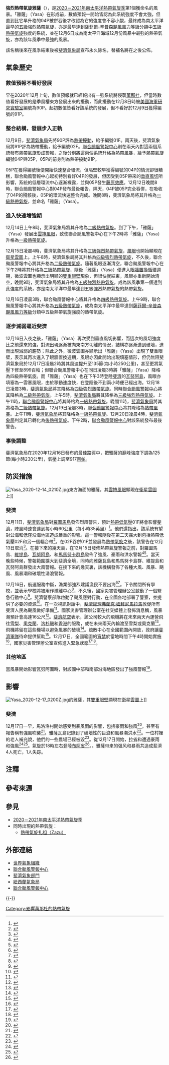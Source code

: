 {{NoteTA
|G1=地名
|1=zh:熱帶低氣壓; zh-cn:热带低压; zh-hk:熱帶低氣壓; zh-tw:熱帶低氣壓;
|2=zh:強烈熱帶氣旋; zh-cn:强热带气旋; zh-hk:強烈熱帶氣旋; zh-tw:強烈熱帶氣旋;
|3=zh:雅薩; zh-cn:亚萨; zh-hk:亞薩; zh-tw:雅薩;
|4=zh:扎祖; zh-cn:扎朱; zh-hk:扎朱; zh-tw:扎祖;
}}
{{Infobox Hurricane
| Name = 
| Type = 熱帶氣旋
| Year = 2020
| Basin = AUS
| Image location = Yasa 2020-12-16 0220Z.png
| Image name = 12月6日 达到巅峰强度的气旋亚萨 风眼清晰可见
| Image alt = 
| Formed = 2020年12月11日
| Post-tropical = 2020年12月20日
| Dissipated = 2020年12月24日
| 10-min winds = 125
| 1-min winds = 140
| Pressure = 917
| Damages = 246.7
| Damagespre = >
| Fatalities = 4死1失踪
| Areas = [[羅圖馬|羅圖馬]]、[[斐濟|斐濟]]、[[萬那杜|萬那杜]]
| Hurricane season = [[2020－2021年南太平洋熱帶氣旋季|2020－2021年南太平洋熱帶氣旋季]]
| name = 強烈熱帶氣旋雅薩<br>{{lang|en|Severe Tropical Cyclone Yasa}}
}}
'''強烈熱帶氣旋雅薩'''（{{lang-en|Severe Tropical Cyclone Yasa}}），是[[2020－2021年南太平洋熱帶氣旋季|2020－2021年南太平洋熱帶氣旋季]]第1個獲命名的風暴。「雅薩」（Yasa）在形成前，數值預報一開始皆認為此系統強度不會太強，但直到比它早升格的04P被併吞後才改認為它的強度會不容小覷，最終成為南太平洋最早的[[熱帶氣旋等級|五級強烈熱帶氣旋]]，亦是最早達到[[薩菲爾-辛普森颶風風力等級|薩菲爾-辛普森颶風風力等級]]分類中[[五級颶風|五級熱帶氣旋]]強度的系統，並在12月6日成為南太平洋海域12月份風暴中最強的熱帶氣旋，亦為該年風季中最強的風暴。

該名稱後來在風季結束後被[[斐濟氣象局|斐濟氣象局]]宣布永久除名，替補名將在之後公佈。

==氣象歷史==
{{storm path|Yasa 2020 track.png}}
===數值預報不看好發展===
早在2020年12月上旬，數值預報就已經報出有一強系統將侵襲[[萬那杜|萬那杜]]，但當時數值看好發展的是季風槽東方發展出來的擾動，而此擾動在12月8日時被[[美國海軍研究實驗室|美國海軍研究實驗室]]編號為90P。起初數值皆看好該系統的發展，但不看好於12月9日獲得編號的91P。

===整合結構，發展步入正軌===
12月9日，[[斐濟氣象局|斐濟氣象局]]先將90P評為[[熱帶擾動|熱帶擾動]]，給予編號01F。兩天後，斐濟氣象局將91P評為熱帶擾動，給予編號02F。[[聯合颱風警報中心|聯合颱風警報中心]]則在兩天內對這兩個系統發布[[熱帶氣旋形成警報|熱帶氣旋形成警報]]，之後分別將這兩個系統升格為[[熱帶風暴|熱帶風暴]]，給予[[熱帶氣旋|熱帶氣旋]]編號04P與05P，05P的前身則為熱帶擾動91P。

05P在獲得編號後便開始快速整合環流，但隔壁較早獲得編號的04P的情況卻很糟糕，聯合颱風警報中心起初特別看好04P的發展，但因受到05P帶來的[[垂直風切|垂直風切]]所影響，系統的低層環流中心逐漸裸露，並與05P發生[[藤原效應|藤原效應]]。12月12日晚間8時，聯合颱風警報中心對04P發布最後報告，隔天，04P被05P完全吞併，在吸收了04P的殘骸後，05P的環流快速整合完成。晚間8時，斐濟氣象局將其升格為[[熱帶氣旋等級|一級熱帶氣旋]]，並命名「雅薩」（Yasa）。

===進入快速增強期===
12月14日上午8時，斐濟氣象局將其升格為[[熱帶氣旋等級|二級熱帶氣旋]]。到了下午，「雅薩」（Yasa）發展出[[雲捲風眼|雲捲風眼]]，致使聯合颱風警報中心在下午2時將「雅薩」（Yasa）升格為[[一級颶風|一級熱帶氣旋]]。

12月15日凌晨4時，斐濟氣象局將其升格為[[熱帶氣旋等級|三級強烈熱帶氣旋]]，[[風眼|風眼]]也開始顯現在[[衛星雲圖|衛星雲圖]]上。上午8時，斐濟氣象局將其升格為[[熱帶氣旋等級|四級強烈熱帶氣旋]]，不久後，聯合颱風警報中心將其升格為[[二級颶風|二級熱帶氣旋]]。隨著風眼逐漸清空，聯合颱風警報中心在下午2時將其升格為[[三級颶風|三級熱帶氣旋]]，隨後「雅薩」（Yasa）便進入[[眼牆置換循環|眼牆置換循環]]週期，微波雲圖也顯示出明顯的[[雙重眼壁|雙重眼壁]]現象，但很快就結束，風眼亦重新開始清空，晚間9時，斐濟氣象局將其升格為[[熱帶氣旋等級|五級強烈熱帶氣旋]]，成為該風季第一個達到此強度的系統，亦是南太平洋中最早達到五級強烈熱帶氣旋的熱帶氣旋。

12月16日凌晨3時，聯合颱風警報中心將其升格為[[四級颶風|四級熱帶氣旋]]。上午9時，聯合颱風警報中心將其升格為[[五級颶風|五級熱帶氣旋]]，成為南太平洋中最早達到[[薩菲爾-辛普森颶風風力等級|薩菲爾-辛普森颶風風力等級]]分類中五級熱帶氣旋強度的熱帶氣旋。

===逐步減弱逼近斐濟===
12月16日入夜之後，「雅薩」（Yasa）再次受到垂直風切影響，而這次的風切強度比之前還來的強，對流出現逐漸被向東南方切離的情況，結構亦逐漸遭到破壞，進而出現減弱的趨勢；除此之外，微波雲圖亦顯示出「雅薩」（Yasa）出現了雙重眼壁，表示其再次進入了眼牆置換週期，風眼亦因此開始出現填塞情形，但仍無阻斐濟氣象局於12月17日凌晨2時將其風速提升至135節(每小時250公里)，甚至更將氣壓下修至899百帕；但聯合颱風警報中心在同日凌晨3時將「雅薩」（Yasa）降格為四級熱帶氣旋。而「雅薩」（Yasa）也在下午3時登陸[[斐濟|斐濟]]的[[瓦努阿島|瓦努阿島]]，風眼亦填塞為一雲塞風眼，由於移動速度快，在登陸後不到兩小時便已經出海。12月18日凌晨3時，[[斐濟氣象局|斐濟氣象局]]將其降格為[[熱帶氣旋等級|四級強烈熱帶氣旋]]。同時[[聯合颱風警報中心|聯合颱風警報中心]]將其降格為[[二級颶風|二級熱帶氣旋]]。上午5時，[[斐濟氣象局|斐濟氣象局]]將其降格為[[熱帶氣旋等級|三級強烈熱帶氣旋]]。上午11時，[[聯合颱風警報中心|聯合颱風警報中心]]將其降格為[[一級颶風|一級熱帶氣旋]]。晚間11時，[[斐濟氣象局|斐濟氣象局]]將其將格為[[熱帶氣旋等級|二級熱帶氣旋]]。12月19日凌晨3時，[[聯合颱風警報中心|聯合颱風警報中心]]將其降格為[[熱帶風暴|熱帶風暴]]。上午11時，[[斐濟氣象局|斐濟氣象局]]將其降格為[[熱帶氣旋等級|一級熱帶氣旋]]。12月20日凌晨4時，[[斐濟氣象局|斐濟氣象局]]判定其已轉化為[[後熱帶氣旋|後熱帶氣旋]]。下午2時，[[聯合颱風警報中心|聯合颱風警報中心]]對該系統發布最後警告。

===事後調整===
斐濟氣象局在2020年12月16日發布的最佳路徑中，把雅薩的巔峰強度下調為125節(每小時230公里)，氣壓上調至917[[百帕|百帕]]。

==防災措施==
[[File:Yasa_2020-12-14_0210Z.jpg|thumb]]東方海面的雅薩，其[[雲捲風眼|雲捲風眼]]顯現在[[衛星雲圖|衛星雲圖]]上]]
===斐濟===
12月11日，[[斐濟氣象局|斐濟氣象局]]對[[羅圖馬島|羅圖馬島]]發佈烈風警告，預計[[熱帶低氣壓|熱帶低氣壓]]01F將會影響[[斐濟|斐濟]]，陣風時速會達到每小時60公里（每小時35英里）<ref name="SWB 1">{{cite report|date=2020-12-11|title=Special Weather Bulletin for Fiji and Rotuma Number 1 December 11, 2020 09z|url=https://www.wis-jma.go.jp/d/o/NFFN/Alphanumeric/Warning/Warnings_and_weather_summary/20201211/030000/A_WWFJ40NFFN110300_C_RJTD_20201211055716_16.txt|archivedate=2020-12-15|access-date=2020-12-15|archive-url=https://web.archive.org/web/20201215013936/https://www.wis-jma.go.jp/d/o/NFFN/Alphanumeric/Warning/Warnings_and_weather_summary/20201211/030000/A_WWFJ40NFFN110300_C_RJTD_20201211055716_16.txt|publisher=Fiji Meteorological Service}}</ref>。他們還指出，該系統有望對公海和低窪沿海地區造成嚴重的影響。這一警報隨後在第二天擴大到包括熱帶低氣壓02F和另一個輻合帶<ref name="SWB 10">{{cite report|date=2020-12-11|title=Special Weather Bulletin for Fiji and Rotuma Number 10 December 12, 2020 19z<!-- |url=|url-status=dead|archivedate=December 13, 2020|access-date=2020-12-13|archive-url= -->|publisher=Fiji Meteorological Service}}</ref>。在02F吞併01F並發展為[[熱帶氣旋|熱帶氣旋]]之後，該警告在12月13日取消<ref name="SWB 20">{{cite report|date=2020-12-13|title=Special Weather Bulletin for Fiji and Rotuma Number 20 December 13, 2020 12z|url=https://www.wis-jma.go.jp/d/o/NFFN/Alphanumeric/Warning/Warnings_and_weather_summary/20201211/030000/A_WWFJ40NFFN110300_C_RJTD_20201211055716_16.txt|archivedate=2020-12-15|access-date=2020-12-15|publisher=Fiji Meteorological Service|archiveurl=https://web.archive.org/web/20201215014545/https://www.wis-jma.go.jp/d/o/NFFN/Alphanumeric/Warning/Warnings_and_weather_summary/20201213/120000/A_WWFJ40NFFN131200_C_RJTD_20201213131917_35.txt}}</ref>。在接下來的幾天裏，在12月15日發佈熱帶氣旋警報之前，對羅圖馬島、[[維提島|維提島]]、[[瓦努阿島|瓦努阿島]]、{{tsl|en|Yasawa|雅薩瓦島}}和[[馬馬努卡群島|馬馬努卡群島]]發佈了強風、豪雨和洪水警報<ref>{{Cite web|url=https://www.fijitimes.com/weather-watch-tc-yasa-moves-east-at-5-knots-heavy-rain-alert-remains/|title=Weather watch: TC Yasa moves East at 5 knots; heavy rain alert remains|author=Timoci Vula|publisher=The Fiji Times|website=fijitimes.com|date=2020-12-15|access-date=2020-12-15|archive-date=2020-12-14|archive-url=https://web.archive.org/web/20201214232423/https://www.fijitimes.com/weather-watch-tc-yasa-moves-east-at-5-knots-heavy-rain-alert-remains/|dead-url=no}}</ref><ref>{{Cite web|url=https://www.fijivillage.com/news/-Heavy-rain-alert-for-most-parts-of-Fiji-as-TC-Yasa-expected-to-loop-and-head-towards-Fiji-x4f85r/|title=Warnings issued for most parts of Fiji as TC Yasa expected to loop and head towards us|author=Vijay Narayan, Naveel Krishant|publisher=Fijivillage|website=fijivillage.com|date=2020-12-15|access-date=2020-12-15|archive-date=2020-12-16|archive-url=https://web.archive.org/web/20201216033315/https://www.fijivillage.com/news/-Heavy-rain-alert-for-most-parts-of-Fiji-as-TC-Yasa-expected-to-loop-and-head-towards-Fiji-x4f85r/|dead-url=no}}</ref>。當天晚些時候，警報範圍擴大到斐濟全境，同時向雅薩瓦島和馬馬努卡島群、維提島和瓦努阿島群發出大風警報。在接下來的幾天裏，該機構發佈了各種大風、風暴、颶風、風暴潮和破壞性湧浪警報。

12月16日，航運服務中斷，漁業部強烈建議漁民不要出海<ref>{{Cite web|last=|first=|date=|title=Shipping companies urged to take heed of advisory|url=https://www.fbcnews.com.fj/news/shipping-companies-urged-to-take-heed-of-advisory/|archive-url=https://web.archive.org/web/20201215050513/https://www.fbcnews.com.fj/news/shipping-companies-urged-to-take-heed-of-advisory/|archive-date=2020-12-15|access-date=2020-12-15|website=Fiji Broadcasting Corporation|dead-url=no}}</ref><ref>{{Cite web|last=|first=|date=|title=Fijians to adhere to all public advisories|url=https://www.fbcnews.com.fj/news/fijians-to-adhere-to-all-public-advisories/|archive-url=https://web.archive.org/web/20210108094401/https://www.fbcnews.com.fj/news/fijians-to-adhere-to-all-public-advisories/|archive-date=2021-01-08|access-date=2020-12-15|website=Fiji Broadcasting Corporation|dead-url=no}}</ref>。{{tsl|en|Ministry of Education, Heritage and Arts (Fiji)|教育，文化和藝術部}}下令關閉所有學校，並表示學校將被用作撤離中心<ref>{{Cite web|last=|first=|date=|title=Schools to close, external exams to continue|url=https://www.fbcnews.com.fj/news/schools-to-close-external-exams-to-continue/|archive-url=https://web.archive.org/web/20201215045622/https://www.fbcnews.com.fj/news/schools-to-close-external-exams-to-continue/|archive-date=2020-12-15|access-date=2020-12-15|website=Fiji Broadcasting Corporation|dead-url=no}}</ref>，不久後，國家災害管理辦公室啟動了一個緊急行動中心<ref>{{Cite web|last=N|first=Edwin|last2=FBCNews|date=|title=Authorities warn Fijians to take precautions|url=https://www.fbcnews.com.fj/news/natural-disaster/authorities-warn-fijians-to-take-precautions/|archive-url=|archive-date=|access-date=December 15, 2020|website=Fiji Broadcasting Corporation}}</ref>。斐濟警察部隊啟動了颶風應對行動，在全國各地部署了警察，並提供了必要的資源<ref>{{Cite web|last=|first=|date=|title=Police activates Cyclone Response Operations as TC Yasa moves closer|url=https://www.fbcnews.com.fj/news/tc-yasa/police-activates-cyclone-response-operations-as-tc-yasa-moves-closer/|url-status=no|archive-url=https://web.archive.org/web/20201230141502/https://www.fbcnews.com.fj/news/tc-yasa/police-activates-cyclone-response-operations-as-tc-yasa-moves-closer/|archive-date=2020-12-30|access-date=December 16, 2020|website=Fiji Broadcasting Corporation}}</ref>。在一次視訊對話中，[[斐濟總理|斐濟總理]][[弗蘭克·姆拜尼馬拉馬|弗蘭克·姆拜尼馬拉馬]]敦促所有斐濟人民為颶風做好準備<ref>{{Cite web|last=|first=|date=|title=Bainimarama urges Fijians to prepare for TC Yasa|url=https://www.fbcnews.com.fj/news/bainimarama-urges-fijians-to-prepare-for-tc-yasa/|url-status=no|archive-url=https://web.archive.org/web/20201215025858/https://www.fbcnews.com.fj/news/bainimarama-urges-fijians-to-prepare-for-tc-yasa/|archive-date=2020-12-15|access-date=December 15, 2020|website=Fiji Broadcasting Corporation}}</ref>。國家災害管理辦公室在社交媒體上發佈消息稱，風暴潮預計會高達16公尺<ref>{{Cite tweet |author=Fiji National Disaster Management Office |user=FijiNDMO |number=1339105200355778560 |date=December 16, 2020 |title=PUBLIC ADVISORY 4 Coastal dwellers will have to expect storm surge with waves as high as 16 m. #TCYasa #FijiNews #DisasterPreparedness |access-date=December 16, 2020}}</ref>。[[斐濟航空|斐濟航空]]表示，該公司較大的飛機將在未來兩天內運營飛往[[悉尼|雪梨]]、[[奧克蘭|奧克蘭]]、[[洛杉磯|洛杉磯]]和[[香港|香港]]的服務，或在未來兩天內輪渡至雪梨或奧克蘭<ref>{{Cite web|last=Fijivillage|first=|date=|title=Fiji Airways planes to be flown or ferried out of Fiji|url=https://www.fijivillage.com/news/Fiji-Airways-planes-to-be-flown-or-ferried-out-of-Fiji-5fr84x/|url-status=no|archive-url=https://web.archive.org/web/20201216110651/https://www.fijivillage.com/news/Fiji-Airways-planes-to-be-flown-or-ferried-out-of-Fiji-5fr84x/|archive-date=2020-12-16|access-date=December 16, 2020|website=www.fijivillage.com|language=en}}</ref>。飛機將留在這些機場以避免風暴的破壞<ref>{{Cite web|last=|first=|date=|title=Impact of Severe Tropical Cyclone Yasa On Fiji Airways and Fiji Link Flights|url=https://fijisun.com.fj/2020/12/16/impact-of-severe-tropical-cyclone-yasa-on-fiji-airways-and-fiji-link-flights/|url-status=live|archive-url=|archive-date=|access-date=December 16, 2020|website=|language=en-US}}</ref>。疏散中心在全國範圍內開放，政府讓[[斐濟軍隊|斐濟軍隊]]待命提供幫助<ref>{{Cite web|last=|first=|date=December 16, 2020|title=Fijians brace as Cyclone Yasa continues to strengthen|url=https://www.rnz.co.nz/international/pacific-news/433007/fijians-brace-as-cyclone-yasa-continues-to-strengthen|url-status=no|archive-url=https://web.archive.org/web/20210126044805/https://www.rnz.co.nz/international/pacific-news/433007/fijians-brace-as-cyclone-yasa-continues-to-strengthen|archive-date=2021-01-26|access-date=December 16, 2020|website=RNZ|language=en-nz}}</ref>。12月17日，全國範圍的[[宵禁|宵禁]]於當地時間下午4時開始實施<ref>{{Cite web|last=Fijivillage|first=|date=|title=Curfew to start from 4pm today|url=https://www.fijivillage.com/news/Announcement-on-new-curfew-hours-soon-4xf8r5/|url-status=no|archive-url=https://web.archive.org/web/20210118055817/https://www.fijivillage.com/news/Announcement-on-new-curfew-hours-soon-4xf8r5/|archive-date=2021-01-18|access-date=December 17, 2020|website=www.fijivillage.com|language=en}}</ref>，國家災害管理辦公室宣佈進入[[緊急狀態|緊急狀態]]<ref>{{Cite web|last=|first=|date=|title=State of Natural Disaster declared for Fiji|url=https://www.fbcnews.com.fj/news/tc-yasa/state-of-emergency-declared-for-fiji/|url-status=no|archive-url=https://web.archive.org/web/20201217023539/https://www.fbcnews.com.fj/news/tc-yasa/state-of-emergency-declared-for-fiji/|archive-date=2020-12-17|access-date=December 17, 2020|website=Fiji Broadcasting Corporation}}</ref><ref>{{cite news|title=強烈氣旋來襲斐濟災情慘重 估損失數億美元[影]|url=https://www.cna.com.tw/news/aopl/202012190199.aspx|accessdate=2020-12-19|archive-date=2021-04-19|archive-url=https://web.archive.org/web/20210419162247/https://www.cna.com.tw/news/aopl/202012190199.aspx|dead-url=no}}</ref>。

===其他地區===
當風暴開始影響瓦努阿圖時，對該國中部和南部沿海地區發出了強風警報<ref>{{Cite web|url=https://reliefweb.int/report/vanuatu/vanuatu-fiji-tropical-cyclone-yasa-update-dg-echo-gdacs-jtwc-met-fiji-vmgd-echo-daily|title=Vanuatu, Fiji - Tropical Cyclone YASA update (DG ECHO, GDACS, JTWC, MET Fiji, VMGD) (ECHO Daily Flash of 15 December 2020)|author=ECHO|publisher=ReliefWeb|website=reliefweb.int|date=December 15, 2020|access-date=December 16, 2020|archive-date=2021-01-26|archive-url=https://web.archive.org/web/20210126063457/https://reliefweb.int/report/vanuatu/vanuatu-fiji-tropical-cyclone-yasa-update-dg-echo-gdacs-jtwc-met-fiji-vmgd-echo-daily|dead-url=no}}</ref>。

==影響==
[[File:Yasa_2020-12-17_0200Z.jpg|thumb]]的雅薩，其[[雙重眼壁|雙重眼壁]]顯現在[[衛星雲圖|衛星雲圖]]上]]
===斐濟===
12月17日一早，馬洛洛村開始感受到暴風雨的影響，包括豪雨和強風<ref>{{Cite web|last=|first=|date=|title=Malolo starts to experience heavy rain|url=https://www.fbcnews.com.fj/news/tc-yasa/malolo-starts-to-experience-heavy-rain-and-the-wind-picking-up/|url-status=no|archive-url=https://web.archive.org/web/20201216183914/https://www.fbcnews.com.fj/news/tc-yasa/malolo-starts-to-experience-heavy-rain-and-the-wind-picking-up/|archive-date=2020-12-16|access-date=December 16, 2020|website=Fiji Broadcasting Corporation}}</ref>。甚至有報告稱{{tsl|en|Yasawa|雅薩瓦島}}有強風吹襲<ref>{{Cite web|last=|first=|date=December 17, 2020|title=Fijians warned time to prepare for Cyclone Yasa is running out|url=https://www.rnz.co.nz/international/pacific-news/433028/fijians-warned-time-to-prepare-for-cyclone-yasa-is-running-out|url-status=no|archive-url=https://web.archive.org/web/20201231030522/https://www.rnz.co.nz/international/pacific-news/433028/fijians-warned-time-to-prepare-for-cyclone-yasa-is-running-out|archive-date=2020-12-31|access-date=December 16, 2020|website=RNZ|language=en-nz}}</ref>。雅薩瓦島記錄到了破壞性的巨浪和風暴潮洪水<ref>{{Cite web|last=|first=|date=|title=Yasawa experiences impact of TC Yasa|url=https://www.fbcnews.com.fj/news/tc-yasa/yasawa-experiences-impact-of-tc-yasa/|url-status=no|archive-url=https://web.archive.org/web/20201216225509/https://www.fbcnews.com.fj/news/tc-yasa/yasawa-experiences-impact-of-tc-yasa/|archive-date=2020-12-16|access-date=December 16, 2020|website=Fiji Broadcasting Corporation}}</ref>。一位村裡的老人補充說，他們的一些農場已經被毀<ref>{{Cite web|last=Fijivillage|first=|date=|title=Yasawa currently feeling the impacts of TC Yasa|url=https://www.fijivillage.com/news/Yasawa-currently-feeling-the-impacts-of-TC-Yasa-84rfx5/|url-status=no|archive-url=https://web.archive.org/web/20210113172119/https://www.fijivillage.com/news/Yasawa-currently-feeling-the-impacts-of-TC-Yasa-84rfx5/|archive-date=2021-01-13|access-date=December 16, 2020|website=www.fijivillage.com|language=en}}</ref>。從12月17日開始，[[拉省|拉省]]和{{tsl|en|Seaqaqa|西卡卡}}遭遇豪雨和強風<ref>{{Cite web|last=|first=|date=|title=Heavy rain and strong wind picks up in Ra|url=https://www.fbcnews.com.fj/news/tc-yasa/heavy-rain-and-strong-wind-picks-up-in-ra/|url-status=no|archive-url=https://web.archive.org/web/20201217020045/https://www.fbcnews.com.fj/news/tc-yasa/heavy-rain-and-strong-wind-picks-up-in-ra/|archive-date=2020-12-17|access-date=December 17, 2020|website=Fiji Broadcasting Corporation}}</ref><ref>{{Cite web|last=|first=|date=|title=Seaqaqa town pelted with heavy rain|url=https://www.fbcnews.com.fj/news/tc-yasa/seaqaqa-town-pelted-with-heavy-rain/|url-status=no|archive-url=https://web.archive.org/web/20201217040347/https://www.fbcnews.com.fj/news/tc-yasa/seaqaqa-town-pelted-with-heavy-rain/|archive-date=2020-12-17|access-date=December 17, 2020|website=Fiji Broadcasting Corporation}}</ref>。氣旋於{{tsl|en|Time in Fiji|斐濟時間}}18時左右登陸[[布阿省|布阿省]]<ref>{{Cite web|last=|first=|date=|title=TC Yasa makes landfall ahead of schedule|url=https://www.fbcnews.com.fj/news/tc-yasa/tc-yasa-makes-landfall-ahead-of-schedule/|url-status=no|archive-url=https://web.archive.org/web/20201223042306/https://www.fbcnews.com.fj/news/tc-yasa/tc-yasa-makes-landfall-ahead-of-schedule/|archive-date=2020-12-23|access-date=December 17, 2020|website=Fiji Broadcasting Corporation}}</ref>。。雅薩带来的强风和暴雨共造成斐濟4人死亡，1人失踪。

==注釋==
{{reflist|group="注"}}

==參考來源==
{{reflist}}

==參見==
*[[2020－2021年南太平洋熱帶氣旋季|2020－2021年南太平洋熱帶氣旋季]]
*同時出現的熱帶氣旋：
**[[2020－2021年南太平洋熱帶氣旋季#熱帶氣旋扎祖（Zazu）|熱帶氣旋扎祖（Zazu）]]

==外部連結==
*[http://severe.worldweather.wmo.int/tc/sp 世界氣象組織] {{Wayback|url=http://severe.worldweather.wmo.int/tc/sp |date=20141110151236 }}
* [http://www.metoc.navy.mil/jtwc/ 聯合颱風警報中心] {{Wayback|url=http://www.metoc.navy.mil/jtwc/ |date=20180202190141 }}
*[http://www.met.gov.fj/current_warnings_b.php 斐濟氣象部門] {{Wayback|url=http://www.met.gov.fj/current_warnings_b.php |date=20200405140343 }}
*[http://metservice.com/national/home 紐西蘭氣象局] {{Wayback|url=http://metservice.com/national/home |date=20141119173231 }}
*[http://www.metoc.navy.mil/jtwc/ 聯合颱風警報中心] {{Wayback|url=http://www.metoc.navy.mil/jtwc/ |date=20180202190141 }}

{{-}}
{{2020－2021年南太平洋熱帶氣旋季}}
[[Category:影響萬那杜的熱帶氣旋|Category:影響萬那杜的熱帶氣旋]]